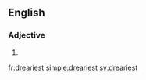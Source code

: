 ==English==

===Adjective===
{{head|en|adjective superlative form}}

# {{en-superlative of|dreary}}

[[fr:dreariest]]
[[simple:dreariest]]
[[sv:dreariest]]